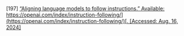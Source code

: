 \[197\]	[“Aligning language models to follow instructions.” Available:](http://paperpile.com/b/Lj1YHA/8Hw06) [https://openai.com/index/instruction-following/](https://openai.com/index/instruction-following/)[. \[Accessed: Aug. 16, 2024\]](http://paperpile.com/b/Lj1YHA/8Hw06)